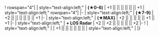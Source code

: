 {{Ship/EquipmentBonuses}}
! rowspan="4"| {{RedGunLight}}{{EquipmentLink|12.7cm Single Gun Mount}}
| style="text-align:left;" | '''(★0-6)'''
| +1 || || || || || || +1
| style="text-align:left;" rowspan="4"| 
|-
| style="text-align:left;" | '''(★7-9)'''
| +2 || || || || || || +1 
|-
| style="text-align:left;" | '''(★MAX)'''
| +2 || || || || || +1 || +1 
|-
| style="text-align:left;" | '''+ LOS Radar'''
| +2 || +2 || || || || || +2 
|-
! {{GreenGunDP}}{{EquipmentLink|5inch Single Gun Mount Mk.30 Kai + GFCS Mk.37}}
| style="text-align:left;" | 
| +1 || || || || || || 
| style="text-align:left;" | 
|}